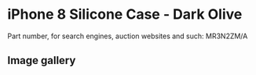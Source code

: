 # iPhone 8 Silicone Case - Dark Olive

Part number, for search engines, auction websites and such: MR3N2ZM/A

## Image gallery

<div style={{ width: "768px" }}>
  <GalleryComponent
    images={[
      {
        original: "/everysource/MR3N2",
        thumbnail: "/everypreview/MR3N2",
      },
      {
        original: "/everysource/MR3N2_AV1_GOLD",
        thumbnail: "/everypreview/MR3N2_AV1_GOLD",
      },
      {
        original: "/everysource/MR3N2_AV1_SILVER",
        thumbnail: "/everypreview/MR3N2_AV1_SILVER",
      },
      {
        original: "/everysource/MR3N2_AV1_SPACE_GRAY",
        thumbnail: "/everypreview/MR3N2_AV1_SPACE_GRAY",
      },
      {
        original: "/everysource/MR3N2_AV2",
        thumbnail: "/everypreview/MR3N2_AV2",
      }
    ]}
  />
</div>